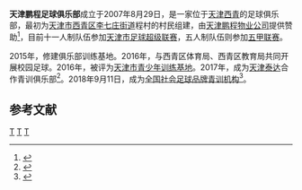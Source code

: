 {{Infobox football club
| clubname       = 天津鹏程足球俱乐部
| image          = File:Tianjin pengcheng FC logo.png
| fullname       = 
| nickname       = 
| shortname      = 天津鹏程
| founded        = 2007年8月29日
| dissolved      =
| city           = [[天津|天津]]
| ground         = 
| capacity       = 
| owner          = [[天津鹏程物业公司|天津鹏程物业公司]]
| chairman       = [[王文杰|王文杰]]
| chrtitle       = 执行董事
| manager        = 
| mgrtitle       = 
| league         = [[天津市足球超级联赛|天津市足球超级联赛]]
| season         = [[2019年天津市足球超级联赛|2019]]
| position       = 第 7 名
| shirtsupplier  = 
| shirtsponsors  = [[天津鹏程物业公司|天津鹏程物业公司]]
| pattern_la1    = 
| pattern_b1     =
| pattern_ra1    =
| leftarm1       =
| body1          =
| rightarm1      =
| shorts1        =
| socks1         =
| pattern_la2    =
| pattern_b2     =
| pattern_ra2    =
| leftarm2       =
| body2          =
| rightarm2      =
| shorts2        =
| socks2         =
}}
'''天津鹏程足球俱乐部'''成立于2007年8月29日，是一家位于[[天津|天津]][[西青区|西青]]的足球俱乐部，最初为[[天津市|天津市]][[西青区|西青区]][[李七庄街道|李七庄街道]]程村的村民组建，由[[天津鹏程物业公司|天津鹏程物业公司]]提供赞助<ref>{{cite web |author1=中国足球协会 |title=《五甲联赛北一区球队巡礼 天津鹏程足球俱乐部》 |url=https://www.imfa.com.cn/a/xinwenzhongxin/20190408/3460.html |website=内蒙古足球协会 |accessdate=2019-04-07 |archive-date=2020-07-03 |archive-url=https://web.archive.org/web/20200703154138/https://www.imfa.com.cn/a/xinwenzhongxin/20190408/3460.html |dead-url=no }}</ref>，目前十一人制队伍参加[[天津市足球超级联赛|天津市足球超级联赛]]，五人制队伍则参加[[中国足球协会室内五人制足球甲级联赛|五甲联赛]]。

2015年，修建俱乐部训练基地。2016年，与西青区体育局、西青区教育局共同开展校园足球。2016年，被评为[[天津市青少年训练基地|天津市青少年训练基地]]。2017年，成为[[天津泰达|天津泰达]]合作青训俱乐部<ref>{{cite web |author1=中国足协 |title=《五甲联赛北一区球队巡礼：天津鹏程足球俱乐部》 |url=http://www.thecfa.cn/wjxwzx/20190405/26711.html |website=中国足协 |accessdate=2019-04-05 |archive-date=2020-07-03 |archive-url=https://web.archive.org/web/20200703161457/http://www.thecfa.cn/wjxwzx/20190405/26711.html |dead-url=no }}</ref>。2018年9月11日，成为[[全国社会足球品牌青训机构|全国社会足球品牌青训机构]]<ref>{{cite web |author1=刘欣 |title=《天津鹏程足球俱乐部入选全国社会足球品牌青训机构》 |url=http://sports.enorth.com.cn/system/2018/09/14/036123853.shtml |website=北方网 |accessdate=2018-09-14}}</ref>。
==参考文献==
{{reflist}}
[[Category:天津足球俱乐部|T]]
[[Category:2007年建立的足球俱樂部|T]]
[[Category:西青区|T]]
